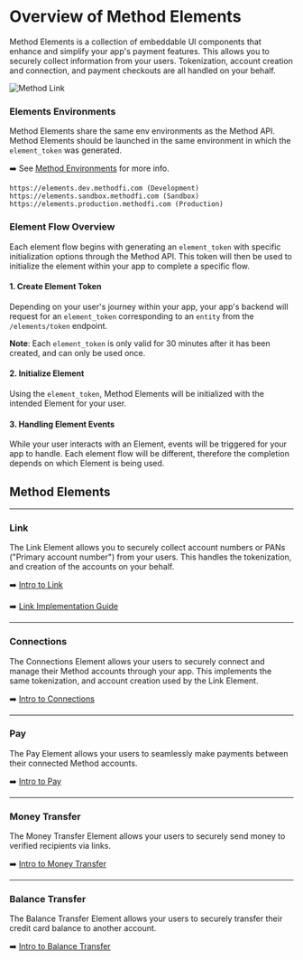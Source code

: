 # Overview of Method Elements
Method Elements is a collection of embeddable UI components that enhance and simplify your app's payment features. This allows you to securely collect information from your users. Tokenization, account creation and connection, and payment checkouts are all handled on your behalf.


![Method Link](https://static.methodfi.com/assets/elements-banner.png)

### Elements Environments
Method Elements share the same env environments as the Method API. Method Elements should be launched in the same environment in which the `element_token` was generated.

➡️  See [Method Environments](/docs/api/environments) for more info.

```text
https://elements.dev.methodfi.com (Development)
https://elements.sandbox.methodfi.com (Sandbox)
https://elements.production.methodfi.com (Production)
```

### Element Flow Overview
Each element flow begins with generating an `element_token` with specific initialization options through the Method API. This token will then be used to initialize the element within your app to complete a specific flow.

#### 1. Create Element Token
Depending on your user's journey within your app, your app's backend will request for an `element_token` corresponding to an `entity` from the `/elements/token` endpoint.

**Note**: Each `element_token` is only valid for 30 minutes after it has been created, and can only be used once.

#### 2. Initialize Element
Using the `element_token`, Method Elements will be initialized with the intended Element for your user.


#### 3. Handling Element Events
While your user interacts with an Element, events will be triggered for your app to handle. Each element flow will be different, therefore the completion depends on which Element is being used.


## Method Elements
---

### Link
The Link Element allows you to securely collect account numbers or PANs ("Primary account number") from your users. This handles the tokenization, and creation of the accounts on your behalf.

➡️ [Intro to Link](/docs/api/elements/link/intro)

➡️ [Link Implementation Guide](/docs/api/elements/link/implementation/create-token)

---
### Connections
The Connections Element allows your users to securely connect and manage their Method accounts through your app. This implements the same tokenization, and account creation used by the Link Element.

➡️ [Intro to Connections](/docs/api/elements/connections/intro)

---
### Pay
The Pay Element allows your users to seamlessly make payments between their connected Method accounts.

➡️ [Intro to Pay](/docs/api/elements/pay/intro)

---
### Money Transfer
The Money Transfer Element allows your users to securely send money to verified recipients via links.

➡️ [Intro to Money Transfer](/docs/api/elements/money-transfer/intro)

---
### Balance Transfer
The Balance Transfer Element allows your users to securely transfer their credit card balance to another account.

➡️ [Intro to Balance Transfer](/docs/api/elements/balance-transfer/intro)
